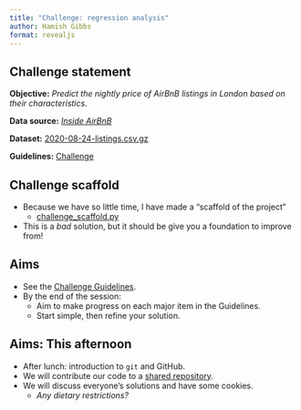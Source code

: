 ```yaml
---
title: "Challenge: regression analysis"
author: Hamish Gibbs
format: revealjs
---
```


## Challenge statement

**Objective:** *Predict the nightly price of AirBnB listings in London based on their characteristics.*

**Data source:** *[Inside AirBnB](https://insideairbnb.com/)*

**Dataset:** [2020-08-24-listings.csv.gz](https://github.com/hamishgibbs/soda_python_foundations/blob/main/data/2020-08-24-listings.csv.gz)

**Guidelines:** [Challenge](../challenge.qmd)

## Challenge scaffold

* Because we have so little time, I have made a "scaffold of the project"
    * [challenge_scaffold.py](https://github.com/hamishgibbs/soda_python_foundations/blob/main/challenge_scaffold.py)
* This is a *bad* solution, but it should be give you a foundation to improve from!

## Aims
* See the [Challenge Guidelines](https://hamishgibbs.github.io/soda_python_foundations/challenge.html#guidelines).
* By the end of the session:
    * Aim to make progress on each major item in the Guidelines. 
    * Start simple, then refine your solution. 

## Aims: This afternoon

* After lunch: introduction to `git` and GitHub.
* We will contribute our code to a [shared repository](https://github.com/hamishgibbs/soda_python_foundations_challenge_2024).
* We will discuss everyone's solutions and have some cookies.
  * *Any dietary restrictions?*
